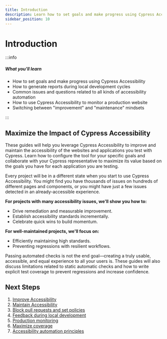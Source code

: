 ```yaml
---
title: Introduction
description: Learn how to set goals and make progress using Cypress Accessibility, generate reports during local development cycles, and monitor a production website.
sidebar_position: 10
---
```


<ProductHeading product="accessibility" />

# Introduction

:::info

##### <Icon name="question-circle" color="#4BBFD2" /> What you'll learn

- How to set goals and make progress using Cypress Accessibility
- How to generate reports during local development cycles
- Common issues and questions related to all kinds of accessibility automation
- How to use Cypress Accessibility to monitor a production website
- Switching between "improvement" and "maintenance" mindsets

:::

## Maximize the Impact of Cypress Accessibility

These guides will help you leverage Cypress Accessibility to improve and maintain the accessibility of the websites and applications you test with Cypress. Learn how to configure the tool for your specific goals and collaborate with your Cypress representative to maximize its value based on the goals you have for each application you are testing.

Every project will be in a different state when you start to use Cypress Accessibility. You might find you have thousands of issues on hundreds of different pages and components, or you might have just a few issues detected in an already-accessible experience.

**For projects with many accessibility issues, we'll show you how to:**

- Drive remediation and measurable improvement.
- Establish accessibility standards incrementally.
- Celebrate quick wins to build momentum.

**For well-maintained projects, we'll focus on:**

- Efficiently maintaining high standards.
- Preventing regressions with resilient workflows.

Passing automated checks is not the end goal—creating a truly usable, accessible, and equal experience to all your users is. These guides will also discuss limitations related to static automatic checks and how to write explicit test coverage to prevent regressions and increase confidence.

## Next Steps

1. [Improve Accessibility](/accessibility/guides/improve-accessibility)
1. [Maintain Accessibility](/accessibility/guides/maintain-accessibility)
1. [Block pull requests and set policies](/accessibility/guides/block-pull-requests)
1. [Feedback during local development](/accessibility/guides/local-development)
1. [Production monitoring](/accessibility/guides/production-monitoring)
1. [Maximize coverage](/accessibility/guides/maximize-coverage)
1. [Accessibility automation principles](/accessibility/guides/accessibility-automation)
